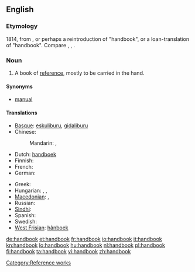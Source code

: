 ==English==

===Etymology===
1814, from {{compound|hand|book|lang=en}}, or perhaps a reintroduction of {{etyl|ang}} {{term|handboc|handbōc|lang=ang}} "handbook", or a loan-translation of {{etyl|de|-}} {{term|Handbuch|lang=de}}
"handbook". Compare {{etyl|nl|-}} {{term|handboek|lang=nl}}, {{etyl|da|-}} {{term|håndbog|lang=da}}, {{etyl|sv|-}} {{term|handbok|lang=sv}}.

===Noun===
{{wikipedia}}
{{en-noun}}

# A book of [[reference]], mostly to be carried in the hand.

====Synonyms====
* [[manual]]

====Translations====
{{trans-top|a book of reference, mostly to be carried in the hand}}
* [[Basque]]: [[eskuliburu]], [[gidaliburu]]
* Chinese:
*: Mandarin: {{t-|cmn|手冊|sc=Hani}}, {{t-|cmn|手册|tr=shǒucè|sc=Hani}}
* Dutch: [[handboek]] {{n}}
* Finnish: {{t+|fi|käsikirja}}
* French: {{t+|fr|manuel|m}}
* German: {{t+|de|Handbuch|n}}
{{trans-mid}}
* Greek: {{t+|el|εγχειρίδιο|n|tr=encheirídio}}
* Hungarian: {{t+|hu|kézikönyv}}, {{t|hu|segédkönyv}}, {{t+|hu|tankönyv}}
* [[Macedonian]]: {{t|mk|прирачник|m|tr=príračnik}},  {{t|mk|упатство|n|tr=úpatstvo}}
* Russian: {{t|ru|руководство|n|tr=rukovodstvo}}
* [[Sindhi]]: {{sd-Arab|دَستِينامو}} {{m}}
* Spanish: {{t+|es|manual|m}}
* Swedish: {{t|sv|handbok|c}}
* [[West Frisian]]: [[hânboek]] {{n}}
{{trans-bottom}}

[[Category:Reference works]]

[[de:handbook]]
[[et:handbook]]
[[fr:handbook]]
[[io:handbook]]
[[it:handbook]]
[[kn:handbook]]
[[lo:handbook]]
[[hu:handbook]]
[[nl:handbook]]
[[pl:handbook]]
[[fi:handbook]]
[[ta:handbook]]
[[vi:handbook]]
[[zh:handbook]]